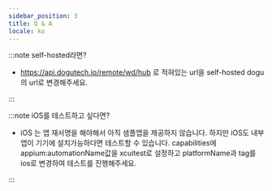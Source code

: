 ```yaml
---
sidebar_position: 3
title: Q & A
locale: ko
---
```


:::note
self-hosted라면?

- https://api.dogutech.io/remote/wd/hub 로 적혀있는 url을 self-hosted dogu의 url로 변경해주세요.

:::

:::note
iOS를 테스트하고 싶다면?

- iOS 는 앱 재서명을 해야해서 아직 샘플앱을 제공하지 않습니다. 하지만 iOS도 내부 앱이 기기에 설치가능하다면 테스트할 수 있습니다. capabilities에 appium:automationName값을 xcuitest로 설정하고 platformName과 tag를 ios로 변경하여 테스트를 진행해주세요.

:::
